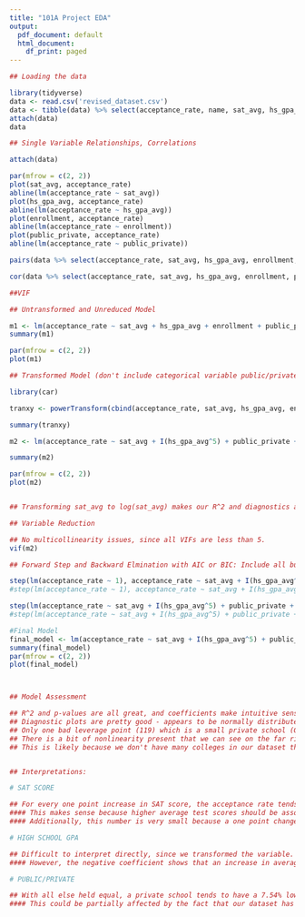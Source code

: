 ```yaml
---
title: "101A Project EDA"
output:
  pdf_document: default
  html_document:
    df_print: paged
---
```


```r
## Loading the data

library(tidyverse)
data <- read.csv('revised_dataset.csv')
data <- tibble(data) %>% select(acceptance_rate, name, sat_avg, hs_gpa_avg, enrollment, public_private) %>% mutate(public_private = case_when(public_private == "private" ~ 1, public_private == "public" ~ 0))
attach(data)
data
```


```r

## Single Variable Relationships, Correlations

attach(data)

par(mfrow = c(2, 2))
plot(sat_avg, acceptance_rate)
abline(lm(acceptance_rate ~ sat_avg))
plot(hs_gpa_avg, acceptance_rate)
abline(lm(acceptance_rate ~ hs_gpa_avg))
plot(enrollment, acceptance_rate)
abline(lm(acceptance_rate ~ enrollment))
plot(public_private, acceptance_rate)
abline(lm(acceptance_rate ~ public_private))

pairs(data %>% select(acceptance_rate, sat_avg, hs_gpa_avg, enrollment, public_private))

cor(data %>% select(acceptance_rate, sat_avg, hs_gpa_avg, enrollment, public_private))

##VIF

```

```r
## Untransformed and Unreduced Model

m1 <- lm(acceptance_rate ~ sat_avg + hs_gpa_avg + enrollment + public_private)
summary(m1)

par(mfrow = c(2, 2))
plot(m1)


```


```r

## Transformed Model (don't include categorical variable public/private)

library(car)

tranxy <- powerTransform(cbind(acceptance_rate, sat_avg, hs_gpa_avg, enrollment) ~ 1)

summary(tranxy)

m2 <- lm(acceptance_rate ~ sat_avg + I(hs_gpa_avg^5) + public_private + enrollment)

summary(m2)

par(mfrow = c(2, 2))
plot(m2)


## Transforming sat_avg to log(sat_avg) makes our R^2 and diagnostics a bit worse, so the only variable we will transform is hs_gpa_avg to (hs_gpa_avg)^5
```



```r
## Variable Reduction

## No multicollinearity issues, since all VIFs are less than 5.
vif(m2)

## Forward Step and Backward Elmination with AIC or BIC: Include all but enrollment (as we expected)

step(lm(acceptance_rate ~ 1), acceptance_rate ~ sat_avg + I(hs_gpa_avg^5) + public_private + enrollment, k = log(nrow(data)))
#step(lm(acceptance_rate ~ 1), acceptance_rate ~ sat_avg + I(hs_gpa_avg^5) + public_private + enrollment, k = log(nrow(data)))

step(lm(acceptance_rate ~ sat_avg + I(hs_gpa_avg^5) + public_private + enrollment), acceptance_rate ~ sat_avg + I(hs_gpa_avg^5) + public_private + enrollment)
#step(lm(acceptance_rate ~ sat_avg + I(hs_gpa_avg^5) + public_private + enrollment), acceptance_rate ~ sat_avg + I(hs_gpa_avg^5) + public_private + enrollment, k = log(nrow(data)))

```


```r
#Final Model
final_model <- lm(acceptance_rate ~ sat_avg + I(hs_gpa_avg^5) + public_private)
summary(final_model)
par(mfrow = c(2, 2))
plot(final_model)



## Model Assessment

## R^2 and p-values are all great, and coefficients make intuitive sense
## Diagnostic plots are pretty good - appears to be normally distributed
## Only one bad leverage point (119) which is a small private school (Gardner-Webb University) with a pretty high average GPA and a higher acceptance rate.
## There is a bit of nonlinearity present that we can see on the far right of the residuals vs fitted plot.
## This is likely because we don't have many colleges in our dataset that have near a 100% acceptance rate, as those colleges usually don't report average GPA and test scores.


## Interpretations:

# SAT SCORE

## For every one point increase in SAT score, the acceptance rate tends to decrease by 0.087%.
#### This makes sense because higher average test scores should be associated with a lower acceptance rate.
#### Additionally, this number is very small because a one point change in an SAT score (which is out of 1600) is very small.

# HIGH SCHOOL GPA

## Difficult to interpret directly, since we transformed the variable. 
#### However, the negative coefficient shows that an increase in average high school gpa also leads to a decrease in acceptance rate.

# PUBLIC/PRIVATE

## With all else held equal, a private school tends to have a 7.54% lower acceptance rate than a public school.
#### This could be partially affected by the fact that our dataset has a bunch of public state schools with very high acceptance rates - this trend may not be as strong among colleges with lower acceptance rates.
```






















